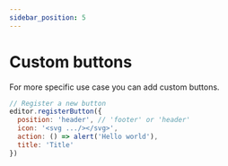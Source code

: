 ```yaml
---
sidebar_position: 5
---
```


# Custom buttons

For more specific use case you can add custom buttons.

```js
// Register a new button
editor.registerButton({
  position: 'header', // 'footer' or 'header'
  icon: '<svg .../></svg>',
  action: () => alert('Hello world'),
  title: 'Title'
})
```
